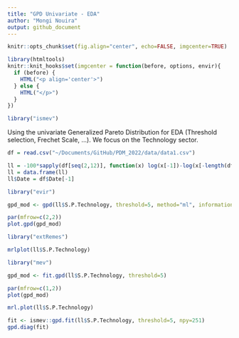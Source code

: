 ```yaml
---
title: "GPD Univariate - EDA"
author: "Mongi Nouira"
output: github_document
---
```


```r
knitr::opts_chunk$set(fig.align="center", echo=FALSE, imgcenter=TRUE)

library(htmltools)
knitr::knit_hooks$set(imgcenter = function(before, options, envir){
  if (before) {
    HTML("<p align='center'>")
  } else {
    HTML("</p>")
  }
})

library("ismev")
```

Using the univariate Generalized Pareto Distribution for EDA (Threshold selection, Frechet Scale, ...). We focus on the Technology sector.

```r
df = read.csv("~/Documents/GitHub/PDM_2022/data/data1.csv")

ll = -100*sapply(df[seq(2,12)], function(x) log(x[-1])-log(x[-length(df$Date)]))
ll = data.frame(ll)
ll$Date = df$Date[-1]
```

```r
library("evir")

gpd_mod <- gpd(ll$S.P.Technology, threshold=5, method="ml", information="observed")

par(mfrow=c(2,2))
plot.gpd(gpd_mod)
```

```r
library("extRemes")

mrlplot(ll$S.P.Technology)
```

```r
library("mev")

gpd_mod <- fit.gpd(ll$S.P.Technology, threshold=5)

par(mfrow=c(1,2))
plot(gpd_mod)
```

```r
mrl.plot(ll$S.P.Technology)
```

```r
fit <- ismev::gpd.fit(ll$S.P.Technology, threshold=5, npy=251)
gpd.diag(fit)
```



